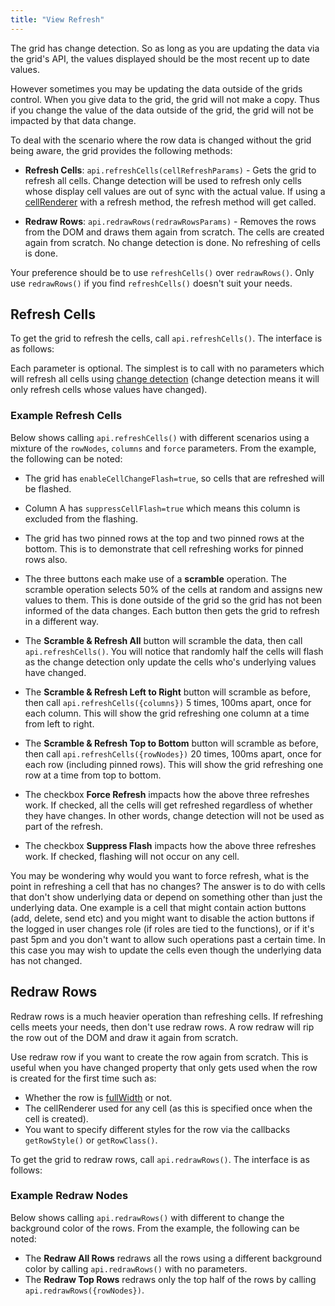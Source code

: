 ```yaml
---
title: "View Refresh"
---
```


The grid has change detection. So as long as you are updating the data via the grid's API, the values displayed should be the most recent up to date values.

However sometimes you may be updating the data outside of the grids control. When you give data to the grid, the grid will not make a copy. Thus if you change the value of the data outside of the grid, the grid will not be impacted by that data change.

To deal with the scenario where the row data is changed without the grid being aware, the grid provides the following methods:


- **Refresh Cells**: `api.refreshCells(cellRefreshParams)` - Gets the grid to refresh all cells. Change detection will be used to refresh only cells whose display cell values are out of sync with the actual value. If using a [cellRenderer](/component-cell-renderer/) with a refresh method, the refresh method will get called.

- **Redraw Rows**: `api.redrawRows(redrawRowsParams)` - Removes the rows from the DOM and draws them again from scratch. The cells are created again from scratch. No change detection is done. No refreshing of cells is done.

Your preference should be to use `refreshCells()` over `redrawRows()`. Only use `redrawRows()` if you find `refreshCells()` doesn't suit your needs.

## Refresh Cells

To get the grid to refresh the cells, call `api.refreshCells()`. The interface is as follows:

<api-documentation source='grid-api/api.json' section='refresh' names='["refreshCells"]' ></api-documentation>


Each parameter is optional. The simplest is to call with no parameters which will refresh all cells using [change detection](/change-detection/) (change detection means it will only refresh cells whose values have changed).

### Example Refresh Cells

Below shows calling `api.refreshCells()` with different scenarios using a mixture of the `rowNodes`, `columns` and `force` parameters. From the example, the following can be noted:

- The grid has `enableCellChangeFlash=true`, so cells that are refreshed will be flashed.

- Column A has `suppressCellFlash=true` which means this column is excluded from the flashing.

- The grid has two pinned rows at the top and two pinned rows at the bottom. This is to demonstrate that cell refreshing works for pinned rows also.

- The three buttons each make use of a **scramble** operation. The scramble operation selects 50% of the cells at random and assigns new values to them. This is done outside of the grid so the grid has not been informed of the data changes. Each button then gets the grid to refresh in a different way.

- The **Scramble & Refresh All** button will scramble the data, then call `api.refreshCells()`. You will notice that randomly half the cells will flash as the change detection only update the cells who's underlying values have changed.

- The **Scramble & Refresh Left to Right** button will scramble as before, then call `api.refreshCells({columns})` 5 times, 100ms apart, once for each column. This will show the grid refreshing one column at a time from left to right.

- The **Scramble & Refresh Top to Bottom** button will scramble as before, then call `api.refreshCells({rowNodes})` 20 times, 100ms apart, once for each row (including pinned rows). This will show the grid refreshing one row at a time from top to bottom.

- The checkbox **Force Refresh** impacts how the above three refreshes work. If checked, all the cells will get refreshed regardless of whether they have changes. In other words, change detection will not be used as part of the refresh.

- The checkbox **Suppress Flash** impacts how the above three refreshes work. If checked, flashing will not occur on any cell.

<GridExampleRunner title='Refresh Cells' name='refresh-cells' type='generated'></GridExampleRunner>

<note>
You may be wondering why would you want to force refresh, what is the point in refreshing a cell that
has no changes? The answer is to do with cells that don't show underlying data or depend on something other
than just the underlying data. One example is a cell that might contain action buttons (add, delete, send
etc) and you might want to disable the action buttons if the logged in user changes role (if roles are tied
to the functions), or if it's past 5pm and you don't want to allow such operations past a certain time. In
this case you may wish to update the cells even though the underlying data has not changed.
</note>

## Redraw Rows

Redraw rows is a much heavier operation than refreshing cells. If refreshing cells meets your needs, then don't use redraw rows. A row redraw will rip the row out of the DOM and draw it again from scratch.

Use redraw row if you want to create the row again from scratch. This is useful when you have changed property that only gets used when the row is created for the first time such as:


- Whether the row is [fullWidth](/full-width-rows/) or not.
- The cellRenderer used for any cell (as this is specified once when the cell is created).
- You want to specify different styles for the row via the callbacks `getRowStyle()` or `getRowClass()`.

To get the grid to redraw rows, call `api.redrawRows()`. The interface is as follows:

<api-documentation source='grid-api/api.json' section='refresh' names='["redrawRows"]'></api-documentation>

### Example Redraw Nodes

Below shows calling `api.redrawRows()` with different to change the background color of the rows. From the example, the following can be noted:

- The **Redraw All Rows** redraws all the rows using a different background color by calling `api.redrawRows()` with no parameters.
- The **Redraw Top Rows** redraws only the top half of the rows by calling `api.redrawRows({rowNodes})`.

<GridExampleRunner title='Redraw Rows' name='redraw-rows' type='generated' options='{ "exampleHeight": 615 }'></GridExampleRunner>
